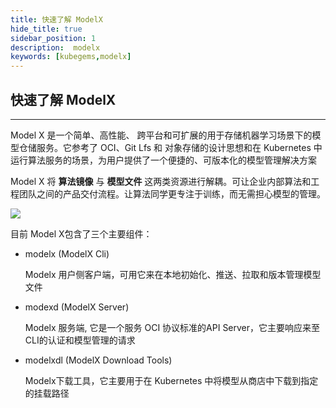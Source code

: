```yaml
---
title: 快速了解 ModelX
hide_title: true
sidebar_position: 1
description:  modelx
keywords: [kubegems,modelx]
---
```


## 快速了解 ModelX

---
 
Model X 是一个简单、高性能、 跨平台和可扩展的用于存储机器学习场景下的模型仓储服务。它参考了 OCI、Git Lfs 和 对象存储的设计思想和在 Kubernetes 中运行算法服务的场景，为用户提供了一个便捷的、可版本化的模型管理解决方案

Model X 将 **算法镜像** 与 **模型文件** 这两类资源进行解耦。可让企业内部算法和工程团队之间的产品交付流程。让算法同学更专注于训练，而无需担心模型的管理。


![](./assets/modelx.jpg)


目前 Model X包含了三个主要组件：

- modelx (ModelX Cli)

    Modelx 用户侧客户端，可用它来在本地初始化、推送、拉取和版本管理模型文件

- modexd (ModelX Server)

    Modelx 服务端, 它是一个服务 OCI 协议标准的API Server，它主要响应来至CLI的认证和模型管理的请求

- modelxdl (ModelX Download Tools)

    Modelx下载工具，它主要用于在 Kubernetes 中将模型从商店中下载到指定的挂载路径